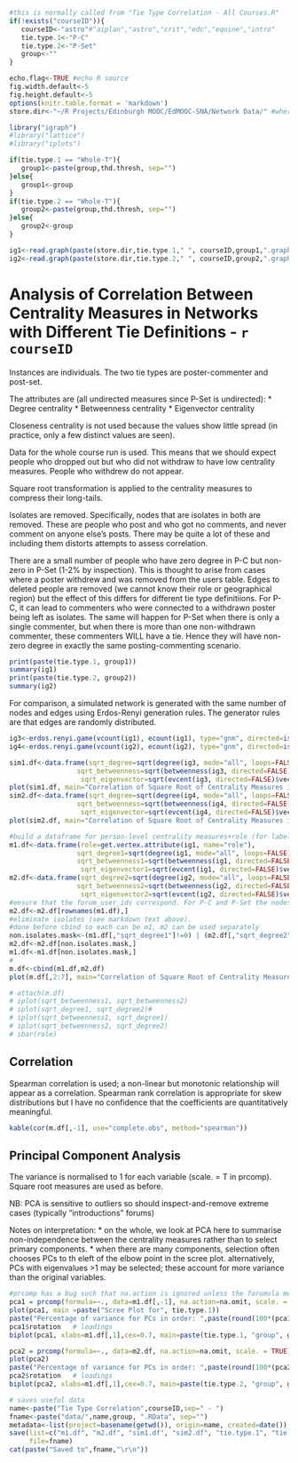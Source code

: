 ```r
#this is normally called from "Tie Type Correlation - All Courses.R"
if(!exists("courseID")){
   courseID<-"astro"#"aiplan","astro","crit","edc","equine","intro"
   tie.type.1<-"P-C"
   tie.type.2<-"P-Set"
   group<-""
}

echo.flag<-TRUE #echo R source
fig.width.default<-5
fig.height.default<-5
options(knitr.table.format = 'markdown')
store.dir<-"~/R Projects/Edinburgh MOOC/EdMOOC-SNA/Network Data/" #where to load data from

library("igraph")
#library("lattice")
#library("iplots")

if(tie.type.1 == "Whole-T"){
   group1<-paste(group,thd.thresh, sep="")
}else{
   group1<-group
}
if(tie.type.2 == "Whole-T"){
   group2<-paste(group,thd.thresh, sep="")
}else{
   group2<-group
}

ig1<-read.graph(paste(store.dir,tie.type.1," ", courseID,group1,".graphml",sep=""), format="graphml")
ig2<-read.graph(paste(store.dir,tie.type.2," ", courseID,group2,".graphml",sep=""), format="graphml")
```

Analysis of Correlation Between Centrality Measures in Networks with Different Tie Definitions - `r courseID`
========================================================

Instances are individuals.  The two tie types are poster-commenter and post-set.

The attributes are (all undirected measures since P-Set is undirected):
* Degree centrality
* Betweenness centrality
* Eigenvector centrality

Closeness centrality is not used because the values show little spread (in practice, only a few distinct values are seen).

Data for the whole course run is used. This means that we should expect people who dropped out but who did not withdraw to have low centrality measures. People who withdrew do not appear.

Square root transformation is applied to the centrality measures to compress their long-tails.

Isolates are removed. Specifically, nodes that are isolates in both are removed. These are people who post and who got no comments, and never comment on anyone else's posts. There may be quite a lot of these and including them distorts attempts to assess correlation. 

There are a small number of people who have zero degree in P-C but non-zero in P-Set (1-2% by inspection). This is thought to arise from cases where a poster withdrew and was removed from the users table. Edges to deleted people are removed (we cannot know their role or geographical region) but the effect of this differs for different tie type definitiions. For P-C, it can lead to commenters who were connected to a withdrawn poster being left as isolates. The same will happen for P-Set when there is only a single commenter, but when there is more than one non-withdrawn commenter, these commenters WILL have a tie. Hence they will have non-zero degree in exactly the same posting-commenting scenario.

```r
print(paste(tie.type.1, group1))
summary(ig1)
print(paste(tie.type.2, group2))
summary(ig2)
```

For comparison, a simulated network is generated with the same number of nodes and edges using Erdos-Renyi generation rules. The generator rules are that edges are randomly distributed.
```r
ig3<-erdos.renyi.game(vcount(ig1), ecount(ig1), type="gnm", directed=is.directed(ig1))
ig4<-erdos.renyi.game(vcount(ig2), ecount(ig2), type="gnm", directed=is.directed(ig2))
```

```r
sim1.df<-data.frame(sqrt_degree=sqrt(degree(ig3, mode="all", loops=FALSE)),
                 sqrt_betweenness=sqrt(betweenness(ig3, directed=FALSE)),
                  sqrt_eigenvector=sqrt(evcent(ig3, directed=FALSE)$vector))
plot(sim1.df, main="Correlation of Square Root of Centrality Measures in Random Graph", sub="Poster-Commenter")
sim2.df<-data.frame(sqrt_degree=sqrt(degree(ig4, mode="all", loops=FALSE)),
                 sqrt_betweenness=sqrt(betweenness(ig4, directed=FALSE)),
                  sqrt_eigenvector=sqrt(evcent(ig4, directed=FALSE)$vector))
plot(sim2.df, main="Correlation of Square Root of Centrality Measures in Random Graph", sub="Post-Set")
```

```r
#build a dataframe for person-level centrality measures+role (for labelling)
m1.df<-data.frame(role=get.vertex.attribute(ig1, name="role"),
                 sqrt_degree1=sqrt(degree(ig1, mode="all", loops=FALSE)),
                 sqrt_betweenness1=sqrt(betweenness(ig1, directed=FALSE)),
                  sqrt_eigenvector1=sqrt(evcent(ig1, directed=FALSE)$vector))
m2.df<-data.frame(sqrt_degree2=sqrt(degree(ig2, mode="all", loops=FALSE)),
                 sqrt_betweenness2=sqrt(betweenness(ig2, directed=FALSE)),
                  sqrt_eigenvector2=sqrt(evcent(ig2, directed=FALSE)$vector))
#ensure that the forum_user_ids correspond. For P-C and P-Set the nodes are the same but do not rely on odering.
m2.df<-m2.df[rownames(m1.df),]
#eliminate isolates (see markdown text above).
#done before cbind so each can be m1, m2 can be used separately
non.isolates.mask<-(m1.df[,"sqrt_degree1"]!=0) | (m2.df[,"sqrt_degree2"]!=0)
m2.df<-m2.df[non.isolates.mask,]
m1.df<-m1.df[non.isolates.mask,]
#
m.df<-cbind(m1.df,m2.df)
plot(m.df[,2:7], main="Correlation of Square Root of Centrality Measures")

# attach(m.df)
# iplot(sqrt_betweenness1, sqrt_betweenness2)
# iplot(sqrt_degree1, sqrt_degree2)#
# iplot(sqrt_betweenness1, sqrt_degree1)
# iplot(sqrt_betweenness2, sqrt_degree2)
# ibar(role)
```

Correlation
---------

Spearman correlation is used; a non-linear but monotonic relationship will appear as a correlation. Spearman rank correlation is appropriate for skew distributions but I have no confidence that the coefficients are quantitatively meaningful. 

```r
kable(cor(m.df[,-1], use="complete.obs", method="spearman"))
```

Principal Component Analysis
---------
The variance is normalised to 1 for each variable (scale. = T in prcomp). Square root measures are used as before.

NB: PCA is sensitive to outliers so should inspect-and-remove extreme cases (typically "introductions" forums)

Notes on interpretation:
* on the whole, we look at PCA here to summarise non-independence between the centrality measures rather than to select primary components.
* when there are many components, selection often chooses PCs to th eleft of the elbow point in the scree plot. alternatively, PCs with eigenvalues >1 may be selected; these account for more variance than the original variables.

```r
#prcomp has a bug such that na.action is ignored unless the forumula method is used
pca1 = prcomp(formula=~., data=m1.df[,-1], na.action=na.omit, scale. = TRUE)
plot(pca1, main =paste("Scree Plot for", tie.type.1))
paste("Percentage of variance for PCs in order: ",paste(round(100*(pca1$sdev^2)/sum(pca1$sdev^2),1),collapse="%, "),"%",sep="")
pca1$rotation   # loadings
biplot(pca1, xlabs=m1.df[,1],cex=0.7, main=paste(tie.type.1, "group", group1))
```

```r
pca2 = prcomp(formula=~., data=m2.df, na.action=na.omit, scale. = TRUE)
plot(pca2)
paste("Percentage of variance for PCs in order: ",paste(round(100*(pca2$sdev^2)/sum(pca2$sdev^2),1),collapse="%, "),"%",sep="")
pca2$rotation   # loadings
biplot(pca2, xlabs=m1.df[,1],cex=0.7, main=paste(tie.type.2, "group", group2))
```

```r
# saves useful data
name<-paste("Tie Type Correlation",courseID,sep=" - ")
fname<-paste("data/",name,group, ".RData", sep="")
metadata<-list(project=basename(getwd()), origin=name, created=date())
save(list=c("m1.df", "m2.df", "sim1.df", "sim2.df", "tie.type.1", "tie.type.2", "thd.thresh", "pca1","pca2"),
     file=fname)
cat(paste("Saved to",fname,"\r\n"))
```
